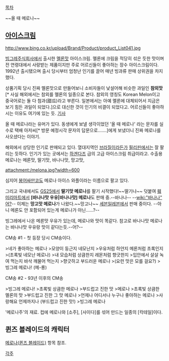 [[목차]]

~~올 때 메로나~~

== [[아이스크림]] ==
http://www.bing.co.kr/upload/Brand/Product/product_List041.jpg

[[빙그레]]주식회사에서 출시한 [[멜론]]맛 아이스크림. 멜론에 크림을 적당히 섞은 듯한 맛이며 전 연령대에서 사랑받는 제품이지만 주로 어르신들이 좋아하는 장수 아이스크림이다. 1992년 출시됐으며 출시 당시부터 엄청난 인기를 끌어 매년 빙과류 판매 상위권을 차지했다. 

상품기획 당시 진짜 멜론맛으로 만들어보니 소비자들이 낯설어해 비슷한 과일인 '''참외맛'''[* 사실 해외에서는 참외를 멜론의 일종으로 본다. 참외의 영칭도 Korean Melon이고 중국어로는 둘 다 첨과(甜瓜)라고 부른다. 일본에서는 아예 멜론에 대체되어서 지금은 보기 힘든 과일이 되었다.]으로 대신한 것이 인기의 비결이 되었다고. 어르신들이 좋아하시는 이유도 여기에 있는 듯. [http://news.naver.com/main/read.nhn?mode=LSD&mid=sec&sid1=101&oid=001&aid=0005119678 기사]

올 때 메로나라는 유머가 있다. 동생에게 보낼 생각이었던 '올 때 메로나' 라는 문자를 실수로 택배 아저씨[* 방문 예정시각 문자의 답문으로…….]에게 보냈더니 진짜 메로나를 사오셨다는 이야기.

해외에서 상당한 인기로 판매되고 있다. 열대지역인 [[브라질]]이라든가 [[필리핀]]에서는 잘 팔리는 듯하다. 인기가 있는 곳에서는 [[하겐다즈]] 급의 고급 아이스크림 취급이라고. 수출용 메로나는 메론맛, 딸기맛, 바나나맛, 망고맛, 

attachment:/melona.jpg?width=600

심지어 [[붕어싸만코]]도 메로나 아이스 와플이라는 이름으로 팔고 있다.

그리고 국내에서도 [[GS25]]에서 '''딸기맛 메로나'''를 팔기 시작했다!~~딸기나~~ 덧붙여 [[훼미리마트]]에서 '''[바나나맛 우유|바나나맛] 메로나'''도 판매 중.--바나나-- --[[wiki:"바나나" 어?]]-- 이제는 '''망고맛 메로나'''가 나왔다.~~망고나~~ [[세븐일레븐]]에서 판매 중이다. --아니 메론도 안 포함되어 있는게 메로나가 아닌……?--

빙그레에서 나온 메론맛 우유가 있는데, 메로나와 맛이 똑같다. 참고로 바나나맛 메로나는 바나나맛 우유랑 맛이 같다는듯.--어?--

CM송 #1 - 첫 등장 당시 CM송이다.

>네가 좋아하는 메로나 
>모양이 둥근지 네모난지 
>우유처럼 하얀지 메론처럼 초록인지 
>(초록빛 네모난 메로나)
>내 모습처럼 상큼한지 레몬처럼 향긋한지 
>입안에서 살살 녹여 먹는지 바삭 깨물어 먹는지 
>향긋하고 부드러운 메로나
>(요런 맛은 모를 걸요?)
>빙그레 메로나! (메-롱)

CM송 #2 - 93년 이후의 CM송

>빙그레 메로나!
>초록빛 상큼한 메로나 
>부드럽고 진한 맛 
>메로나 
>초록빛 상큼한 멜론의 맛 
>부드럽고 진한 그 맛 메로나 
>언제나 어디서나 누구나 좋아하는 메로나 
>사랑해요 언제까지나 (부드럽고 진한 맛!)
>빙그레 메로나 


'메로나주'의 재료. 컵에 메로나와 [소주], [사이다]를 섞어 만드는 일종의 [칵테일]이다.

== 퀸즈 블레이드의 캐릭터 ==
[[메로나(퀸즈 블레이드)]] 항목 참조.

[[각주]]
